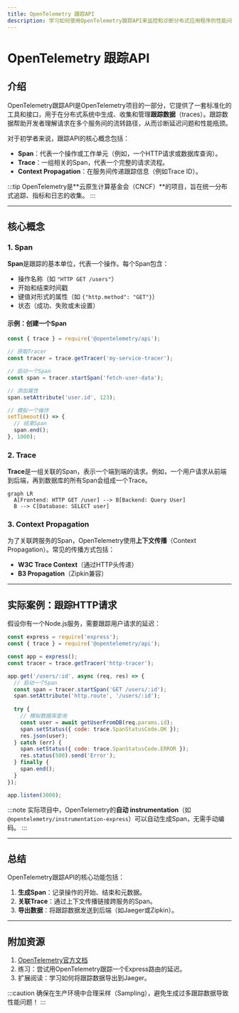 ```yaml
---
title: OpenTelemetry 跟踪API
description: 学习如何使用OpenTelemetry跟踪API来监控和诊断分布式应用程序的性能问题。
---
```


# OpenTelemetry 跟踪API

## 介绍

OpenTelemetry跟踪API是OpenTelemetry项目的一部分，它提供了一套标准化的工具和接口，用于在分布式系统中生成、收集和管理**跟踪数据**（traces）。跟踪数据帮助开发者理解请求在多个服务间的流转路径，从而诊断延迟问题和性能瓶颈。

对于初学者来说，跟踪API的核心概念包括：
- **Span**：代表一个操作或工作单元（例如，一个HTTP请求或数据库查询）。
- **Trace**：一组相关的Span，代表一个完整的请求流程。
- **Context Propagation**：在服务间传递跟踪信息（例如Trace ID）。

:::tip
OpenTelemetry是**云原生计算基金会（CNCF）**的项目，旨在统一分布式追踪、指标和日志的收集。
:::

---

## 核心概念

### 1. Span
**Span**是跟踪的基本单位，代表一个操作。每个Span包含：
- 操作名称（如 `"HTTP GET /users"`）
- 开始和结束时间戳
- 键值对形式的属性（如 `{"http.method": "GET"}`）
- 状态（成功、失败或未设置）

#### 示例：创建一个Span
```javascript
const { trace } = require('@opentelemetry/api');

// 获取Tracer
const tracer = trace.getTracer('my-service-tracer');

// 启动一个Span
const span = tracer.startSpan('fetch-user-data');

// 添加属性
span.setAttribute('user.id', 123);

// 模拟一个操作
setTimeout(() => {
  // 结束Span
  span.end();
}, 1000);
```

### 2. Trace
**Trace**是一组关联的Span，表示一个端到端的请求。例如，一个用户请求从前端到后端，再到数据库的所有Span会组成一个Trace。

```mermaid
graph LR
  A[Frontend: HTTP GET /user] --> B[Backend: Query User]
  B --> C[Database: SELECT user]
```

### 3. Context Propagation
为了关联跨服务的Span，OpenTelemetry使用**上下文传播**（Context Propagation）。常见的传播方式包括：
- **W3C Trace Context**（通过HTTP头传递）
- **B3 Propagation**（Zipkin兼容）

---

## 实际案例：跟踪HTTP请求

假设你有一个Node.js服务，需要跟踪用户请求的延迟：

```javascript
const express = require('express');
const { trace } = require('@opentelemetry/api');

const app = express();
const tracer = trace.getTracer('http-tracer');

app.get('/users/:id', async (req, res) => {
  // 启动一个Span
  const span = tracer.startSpan('GET /users/:id');
  span.setAttribute('http.route', '/users/:id');
  
  try {
    // 模拟数据库查询
    const user = await getUserFromDB(req.params.id);
    span.setStatus({ code: trace.SpanStatusCode.OK });
    res.json(user);
  } catch (err) {
    span.setStatus({ code: trace.SpanStatusCode.ERROR });
    res.status(500).send('Error');
  } finally {
    span.end();
  }
});

app.listen(3000);
```

:::note
实际项目中，OpenTelemetry的**自动 instrumentation**（如 `@opentelemetry/instrumentation-express`）可以自动生成Span，无需手动编码。
:::

---

## 总结

OpenTelemetry跟踪API的核心功能包括：
1. **生成Span**：记录操作的开始、结束和元数据。
2. **关联Trace**：通过上下文传播链接跨服务的Span。
3. **导出数据**：将跟踪数据发送到后端（如Jaeger或Zipkin）。

---

## 附加资源

1. [OpenTelemetry官方文档](https://opentelemetry.io/docs/)
2. 练习：尝试用OpenTelemetry跟踪一个Express路由的延迟。
3. 扩展阅读：学习如何将跟踪数据导出到Jaeger。

:::caution
确保在生产环境中合理采样（Sampling），避免生成过多跟踪数据导致性能问题！
:::
